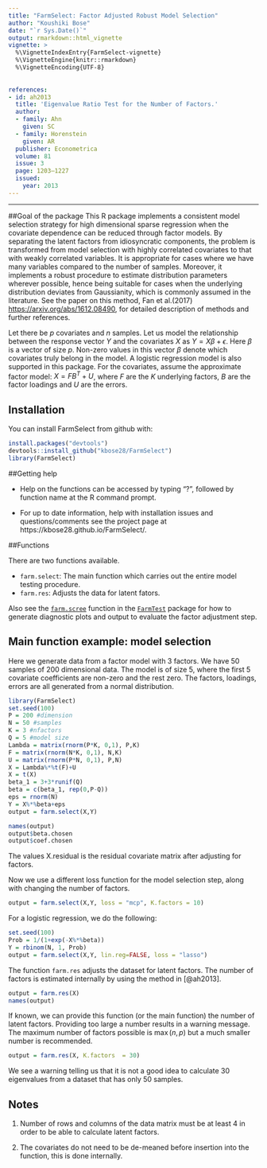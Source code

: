 ```yaml
---
title: "FarmSelect: Factor Adjusted Robust Model Selection"
author: "Koushiki Bose"
date: "`r Sys.Date()`"
output: rmarkdown::html_vignette
vignette: >
  %\VignetteIndexEntry{FarmSelect-vignette}
  %\VignetteEngine{knitr::rmarkdown}
  %\VignetteEncoding{UTF-8}
  
  
references:
- id: ah2013
  title: 'Eigenvalue Ratio Test for the Number of Factors.'
  author:
  - family: Ahn
    given: SC
  - family: Horenstein
    given: AR
  publisher: Econometrica
  volume: 81
  issue: 3
  page: 1203–1227
  issued:
    year: 2013
---
```



---

##Goal of the package
This R package implements a consistent model selection strategy for high dimensional sparse regression when the covariate dependence can be reduced through factor models. By separating the latent factors from idiosyncratic components, the problem is transformed from model selection with highly correlated covariates to that with weakly correlated variables. It is appropriate for cases where we have many variables compared to the number of samples. Moreover, it implements a robust procedure to estimate distribution parameters wherever possible, hence being suitable for cases when the underlying distribution deviates from Gaussianity, which is commonly assumed in the literature. See the paper on this method, Fan et al.(2017) <https://arxiv.org/abs/1612.08490>, for detailed description of methods and further references. 

Let there be $p$ covariates and $n$ samples. Let us model the relationship between the response vector $Y$ and the covariates $X$ as $Y = X\beta+\epsilon$. Here $\beta$ is a vector of size $p$. Non-zero values in this vector $\beta$ denote which covariates truly belong in the model. A logistic regression model is also supported in this package. For the covariates, assume the approximate factor model: $X = FB^T+U$, where $F$ are the $K$ underlying factors, $B$ are the factor loadings and $U$ are the errors. 




## Installation

You can install FarmSelect from github with:

```r
install.packages("devtools")
devtools::install_github("kbose28/FarmSelect")
library(FarmSelect)
```

##Getting help

* Help on the functions can be accessed by typing "?", followed by function name at the R command prompt. 

* For up to date information, help with installation issues and questions/comments see the project page at https://kbose28.github.io/FarmSelect/.

##Functions

There are two functions available. 

* `farm.select`: The main function which carries out the entire model testing procedure.
* `farm.res`: Adjusts the data for latent fators.

Also see the [`farm.scree`](https://www.rdocumentation.org/packages/FarmTest/versions/1.0.0/topics/farm.scree) function in the [`FarmTest`](https://CRAN.R-project.org/package=FarmTest)
 package for how to generate diagnostic plots and output to evaluate the factor adjustment step.

## Main function example: model selection

Here we generate data from a factor model with 3 factors. We have 50 samples of 200 dimensional data. The model is of size 5, where the first 5 covariate coefficients are non-zero and the rest zero. The factors, loadings, errors are all generated from a normal distribution.

```r
library(FarmSelect)
set.seed(100)
P = 200 #dimension
N = 50 #samples
K = 3 #nfactors
Q = 5 #model size
Lambda = matrix(rnorm(P*K, 0,1), P,K)
F = matrix(rnorm(N*K, 0,1), N,K)
U = matrix(rnorm(P*N, 0,1), P,N)
X = Lambda%*%t(F)+U
X = t(X)
beta_1 = 3+3*runif(Q)
beta = c(beta_1, rep(0,P-Q))
eps = rnorm(N)
Y = X%*%beta+eps 
output = farm.select(X,Y)
```
```r
names(output)
output$beta.chosen
output$coef.chosen
```
The values X.residual is the residual covariate matrix after adjusting for factors. 

Now we use a different loss function for the model selection step, along with changing the number of factors.
```r
output = farm.select(X,Y, loss = "mcp", K.factors = 10)
```

For a logistic regression, we do the following: 
```r
set.seed(100)
Prob = 1/(1+exp(-X%*%beta))
Y = rbinom(N, 1, Prob)
output = farm.select(X,Y, lin.reg=FALSE, loss = "lasso")
```
The function ``farm.res`` adjusts the dataset for latent factors. The number of factors is estimated internally by using the method in [@ah2013].
```r
output = farm.res(X)
names(output)
```
If known, we can provide this function (or the main function) the number of latent factors. Providing too large a number results in a warning message. The maximum number of factors possible is $\max(n,p)$ but a much smaller number is recommended. 
```r
output = farm.res(X, K.factors  = 30)
```
We see a warning telling us that it is not a good idea to calculate 30 eigenvalues from a dataset that has only 50 samples. 



## Notes 

1. Number of rows and columns of the data matrix must be at least 4 in order to be able to calculate latent factors.


2. The covariates do not need to be de-meaned before insertion into the function, this is done internally. 


